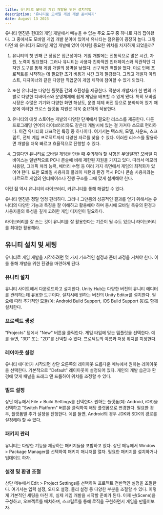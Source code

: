 ```yaml
---
title: 유니티로 모바일 게임 개발을 위한 설치작업
description: '유니티로 모바일 게임 개발 준비하기'
date: August 13 2023
---
```


유니티 엔진은 현대의 게임 개발에서 빼놓을 수 없는 주요 도구 중 하나로 자리 잡아왔다.
그 중에서도 모바일 게임 개발 분야에 있어서 유니티는 점유율이 굉장히 높다.
그렇다면 왜 유니티가 모바일 게임 개발에 있어 이처럼 중요한 위치를 차지하게 되었을까?

1. 유니티의 첫 번째 큰 장점은 접근성이다.
게임 개발에는 전통적으로 많은 시간, 자원, 노력이 필요했다.
그러나 유니티는 사용자 친화적인 인터페이스와 직관적인 디자인 도구를 통해 게임 개발의 장벽을 낮췄다. 선구적인 역할을 했다.
이로 인해 프로젝트를 시작하는 데 필요한 초기 비용과 시간 크게 절감됐다.
그리고 개발자 아티스트, 디자이너와 같은 다양한 직업군이 게임 제작에 참여할 수 있게 되었다.

2. 또한 유니티는 다양한 플랫폼 간의 호환성을 제공한다.
덕분에 개발자가 한 번의 개발로 다양한 디바이스와 운영체제에 쉽게 게임을 배포할 수 있게 됐다.
특히 모바일 시장은 수많은 기기와 다양한 화면 해상도, 운영 체제 버전 등으로 분화되어 있기 때문에 이러한 크로스 플랫폼 지원은 더욱 중요하게 작용한다.

3. 유니티의 애셋 스토어는 개발의 다양한 단계에서 필요한 리소스를 제공한다. 
다른 프로그래밍 언어의 라이브러리와도 같은데 개발시에 있는 걸 가져다 쓰므로 편리하다.
이건 유니티의 대표적인 특징 중 하나이다.
여기서는 텍스처, 모델, 사운드, 스크립트, 전체 게임 프로젝트까지 다양한 자료를 찾을 수 있다.
이러한 리소스를 활용하면 개발을 더욱 빠르고 효율적으로 진행할 수 있다.

4. 그렇다면 유니티로 모바일 게임을 만들 때 주의해야 할 사항은 무엇일까?
모바일 디바이스는 일반적으로 PC나 콘솔에 비해 제한된 자원을 가지고 있다.
따라서 메모리 사용량, 그래픽 처리 능력, 배터리 수명 등 여러 가지 측면에서 게임의 최적화가 있어야 한다.
또한 모바일 사용자의 플레이 패턴과 환경 역시 PC나 콘솔 사용자와는 다르므로 게임의 인터페이스나 진행 구조를 그에 맞게 설계해야 한다.

이런 점 역시 유니티의 라이브러리, 커뮤니티를 통해 해결할 수 있다.

유니티 엔진은 정말 엄청 편리하다.
그러나 그만큼의 성공적인 결과를 얻기 위해서는 유니티의 다양한 기능과 특징을 잘 이해하고 활용해야 하며
동시에 모바일 특유의 환경과 사용자들의 특성을 깊게 고려한 게임 디자인이 필요하다.

라이브러리를 잘 쓰는 것이 유니티를 잘 활용한다는 기준이 될 수도 있으니 라이브러리를 최대한 활용해라.

## 유니티 설치 및 세팅

유니티로 게임 개발을 시작하려면 몇 가지 기초적인 설정과 준비 과정을 거쳐야 한다.
이를 통해 개발을 위한 환경을 마련하게 된다.

### 유니티 설치

유니티 사이트에서 다운로드하고 설치한다. Unity Hub는 다양한 버전의 유니티 에디터를 관리하는데 유용한 도구이다.
설치시에 원하는 버전의 Unity Editor를 설치한다.
필요에 따라 추가적인 모듈(예: Android Build Support, iOS Build Support 등)도 함께 설치한다.

### 프로젝트 생성

"Projects" 탭에서 "New" 버튼을 클릭한다.
게임 타입에 맞는 템플릿을 선택한다. 예를 들면, "3D" 또는 "2D"를 선택할 수 있다.
프로젝트의 이름과 저장 위치를 지정한다.

### 레이아웃 설정

유니티 에디터가 시작되면 상단 오른쪽의 레이아웃 드롭다운 메뉴에서 원하는 레이아웃을 선택한다.
기본적으로 "Default" 레이아웃이 설정되어 있다.
개인의 개발 습관과 환경에 맞게 패널을 드래그 앤 드롭하여 위치를 조정할 수 있다.

### 빌드 설정

상단 메뉴에서 File > Build Settings를 선택한다.
원하는 플랫폼(예: Android, iOS)을 선택하고 "Switch Platform" 버튼을 클릭하여 해당 플랫폼으로 변경한다.
필요한 경우, 플랫폼별 추가 설정을 진행한다. 예를 들면, Android의 경우 JDK와 SDK의 경로를 설정해야 할 수 있다.

### 패키지 관리

유니티는 다양한 기능을 제공하는 패키지들을 포함하고 있다.
상단 메뉴에서 Window > Package Manager를 선택하여 패키지 매니저를 열자.
필요한 패키지를 설치하거나 업데이트 하자.

### 설정 및 환경 조절

상단 메뉴에서 Edit > Project Settings를 선택하여 프로젝트 전반적인 설정을 조절한다.
여기서는 입력 설정, 오디오 설정, 물리 설정 등 다양한 부분을 조절할 수 있다.
이렇게 기본적인 세팅을 마친 후, 실제 게임 개발을 시작할 준비가 된다.
이제 씬(Scene)을 구성하고, 오브젝트를 배치하며, 스크립트를 통해 로직을 구현하면서 게임을 만들어보자.

